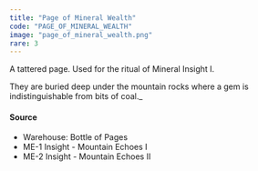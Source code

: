 ```yaml
---
title: "Page of Mineral Wealth"
code: "PAGE_OF_MINERAL_WEALTH"
image: "page_of_mineral_wealth.png"
rare: 3
---
```


A tattered page. Used for the ritual of Mineral Insight I.

They are buried deep under the mountain rocks where a gem is indistinguishable from bits of coal._

#### Source

- Warehouse: Bottle of Pages 
- ME-1  Insight - Mountain Echoes I
- ME-2  Insight - Mountain Echoes II
